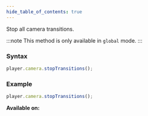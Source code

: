 ```yaml
---
hide_table_of_contents: true
---
```



Stop all camera transitions.

:::note
This method is only available in `global` mode.
:::

### Syntax

```js
player.camera.stopTransitions();
```

### Example

```js
player.camera.stopTransitions();
```

**Available on:** <ClientTag /> <ServerTag />
